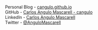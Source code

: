 
Personal Blog - [cangulo.github.io](https://cangulo.github.io)  
GitHub - [Carlos Angulo Mascarell - cangulo](https://github.com/cangulo)  
LinkedIn - [Carlos Angulo Mascarell](https://www.linkedin.com/in/angulomascarell)  
Twitter - [@AnguloMascarell](https://twitter.com/angulomascarell)  
